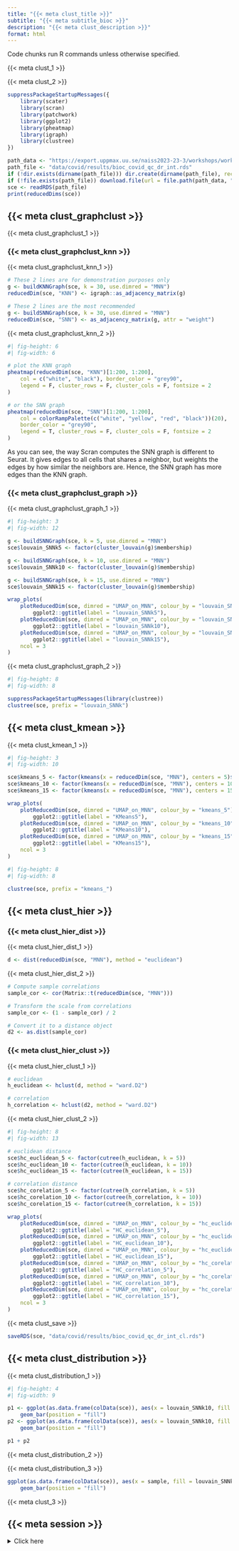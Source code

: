 ```yaml
---
title: "{{< meta clust_title >}}"
subtitle: "{{< meta subtitle_bioc >}}"
description: "{{< meta clust_description >}}"
format: html
---
```


::: {.callout-note}
Code chunks run R commands unless otherwise specified.
:::

{{< meta clust_1 >}}

{{< meta clust_2 >}}

```r
suppressPackageStartupMessages({
    library(scater)
    library(scran)
    library(patchwork)
    library(ggplot2)
    library(pheatmap)
    library(igraph)
    library(clustree)
})
```

```r
path_data <- "https://export.uppmax.uu.se/naiss2023-23-3/workshops/workshop-scrnaseq"
path_file <- "data/covid/results/bioc_covid_qc_dr_int.rds"
if (!dir.exists(dirname(path_file))) dir.create(dirname(path_file), recursive = TRUE)
if (!file.exists(path_file)) download.file(url = file.path(path_data, "covid/results/bioc_covid_qc_dr_int.rds"), destfile = path_file)
sce <- readRDS(path_file)
print(reducedDims(sce))
```

## {{< meta clust_graphclust >}}

{{< meta clust_graphclust_1 >}}

### {{< meta clust_graphclust_knn >}}

{{< meta clust_graphclust_knn_1 >}}

```r
# These 2 lines are for demonstration purposes only
g <- buildKNNGraph(sce, k = 30, use.dimred = "MNN")
reducedDim(sce, "KNN") <- igraph::as_adjacency_matrix(g)

# These 2 lines are the most recommended
g <- buildSNNGraph(sce, k = 30, use.dimred = "MNN")
reducedDim(sce, "SNN") <- as_adjacency_matrix(g, attr = "weight")
```

{{< meta clust_graphclust_knn_2 >}}

```r
#| fig-height: 6
#| fig-width: 6

# plot the KNN graph
pheatmap(reducedDim(sce, "KNN")[1:200, 1:200],
    col = c("white", "black"), border_color = "grey90",
    legend = F, cluster_rows = F, cluster_cols = F, fontsize = 2
)

# or the SNN graph
pheatmap(reducedDim(sce, "SNN")[1:200, 1:200],
    col = colorRampPalette(c("white", "yellow", "red", "black"))(20),
    border_color = "grey90",
    legend = T, cluster_rows = F, cluster_cols = F, fontsize = 2
)
```

As you can see, the way Scran computes the SNN graph is different to Seurat. It gives edges to all cells that shares a neighbor, but weights the edges by how similar the neighbors are. Hence, the SNN graph has more edges than the KNN graph.

### {{< meta clust_graphclust_graph >}}

{{< meta clust_graphclust_graph_1 >}}

```r
#| fig-height: 3
#| fig-width: 12

g <- buildSNNGraph(sce, k = 5, use.dimred = "MNN")
sce$louvain_SNNk5 <- factor(cluster_louvain(g)$membership)

g <- buildSNNGraph(sce, k = 10, use.dimred = "MNN")
sce$louvain_SNNk10 <- factor(cluster_louvain(g)$membership)

g <- buildSNNGraph(sce, k = 15, use.dimred = "MNN")
sce$louvain_SNNk15 <- factor(cluster_louvain(g)$membership)

wrap_plots(
    plotReducedDim(sce, dimred = "UMAP_on_MNN", colour_by = "louvain_SNNk5") +
        ggplot2::ggtitle(label = "louvain_SNNk5"),
    plotReducedDim(sce, dimred = "UMAP_on_MNN", colour_by = "louvain_SNNk10") +
        ggplot2::ggtitle(label = "louvain_SNNk10"),
    plotReducedDim(sce, dimred = "UMAP_on_MNN", colour_by = "louvain_SNNk15") +
        ggplot2::ggtitle(label = "louvain_SNNk15"),
    ncol = 3
)
```

{{< meta clust_graphclust_graph_2 >}}

```r
#| fig-height: 8
#| fig-width: 8

suppressPackageStartupMessages(library(clustree))
clustree(sce, prefix = "louvain_SNNk")
```

## {{< meta clust_kmean >}}

{{< meta clust_kmean_1 >}}

```r
#| fig-height: 3
#| fig-width: 10

sce$kmeans_5 <- factor(kmeans(x = reducedDim(sce, "MNN"), centers = 5)$cluster)
sce$kmeans_10 <- factor(kmeans(x = reducedDim(sce, "MNN"), centers = 10)$cluster)
sce$kmeans_15 <- factor(kmeans(x = reducedDim(sce, "MNN"), centers = 15)$cluster)

wrap_plots(
    plotReducedDim(sce, dimred = "UMAP_on_MNN", colour_by = "kmeans_5") +
        ggplot2::ggtitle(label = "KMeans5"),
    plotReducedDim(sce, dimred = "UMAP_on_MNN", colour_by = "kmeans_10") +
        ggplot2::ggtitle(label = "KMeans10"),
    plotReducedDim(sce, dimred = "UMAP_on_MNN", colour_by = "kmeans_15") +
        ggplot2::ggtitle(label = "KMeans15"),
    ncol = 3
)
```

```r
#| fig-height: 8
#| fig-width: 8

clustree(sce, prefix = "kmeans_")
```

## {{< meta clust_hier >}}

### {{< meta clust_hier_dist >}}

{{< meta clust_hier_dist_1 >}}

```r
d <- dist(reducedDim(sce, "MNN"), method = "euclidean")
```

{{< meta clust_hier_dist_2 >}}

```r
# Compute sample correlations
sample_cor <- cor(Matrix::t(reducedDim(sce, "MNN")))

# Transform the scale from correlations
sample_cor <- (1 - sample_cor) / 2

# Convert it to a distance object
d2 <- as.dist(sample_cor)
```

### {{< meta clust_hier_clust >}}

{{< meta clust_hier_clust_1 >}}

```r
# euclidean
h_euclidean <- hclust(d, method = "ward.D2")

# correlation
h_correlation <- hclust(d2, method = "ward.D2")
```

{{< meta clust_hier_clust_2 >}}

```r
#| fig-height: 8
#| fig-width: 13

# euclidean distance
sce$hc_euclidean_5 <- factor(cutree(h_euclidean, k = 5))
sce$hc_euclidean_10 <- factor(cutree(h_euclidean, k = 10))
sce$hc_euclidean_15 <- factor(cutree(h_euclidean, k = 15))

# correlation distance
sce$hc_corelation_5 <- factor(cutree(h_correlation, k = 5))
sce$hc_corelation_10 <- factor(cutree(h_correlation, k = 10))
sce$hc_corelation_15 <- factor(cutree(h_correlation, k = 15))

wrap_plots(
    plotReducedDim(sce, dimred = "UMAP_on_MNN", colour_by = "hc_euclidean_5") +
        ggplot2::ggtitle(label = "HC_euclidean_5"),
    plotReducedDim(sce, dimred = "UMAP_on_MNN", colour_by = "hc_euclidean_10") +
        ggplot2::ggtitle(label = "HC_euclidean_10"),
    plotReducedDim(sce, dimred = "UMAP_on_MNN", colour_by = "hc_euclidean_15") +
        ggplot2::ggtitle(label = "HC_euclidean_15"),
    plotReducedDim(sce, dimred = "UMAP_on_MNN", colour_by = "hc_corelation_5") +
        ggplot2::ggtitle(label = "HC_correlation_5"),
    plotReducedDim(sce, dimred = "UMAP_on_MNN", colour_by = "hc_corelation_10") +
        ggplot2::ggtitle(label = "HC_correlation_10"),
    plotReducedDim(sce, dimred = "UMAP_on_MNN", colour_by = "hc_corelation_15") +
        ggplot2::ggtitle(label = "HC_correlation_15"),
    ncol = 3
)
```

{{< meta clust_save >}}

```r
saveRDS(sce, "data/covid/results/bioc_covid_qc_dr_int_cl.rds")
```

## {{< meta clust_distribution >}}

{{< meta clust_distribution_1 >}}

```r
#| fig-height: 4
#| fig-width: 9

p1 <- ggplot(as.data.frame(colData(sce)), aes(x = louvain_SNNk10, fill = sample)) +
    geom_bar(position = "fill")
p2 <- ggplot(as.data.frame(colData(sce)), aes(x = louvain_SNNk10, fill = type)) +
    geom_bar(position = "fill")

p1 + p2
```

{{< meta clust_distribution_2 >}}

{{< meta clust_distribution_3 >}}

```r
ggplot(as.data.frame(colData(sce)), aes(x = sample, fill = louvain_SNNk10)) +
    geom_bar(position = "fill")
```

:::{.callout-note title="Discuss"}
{{< meta clust_3 >}}
:::

## {{< meta session >}}

<details>
  <summary>Click here</summary>

```r
sessionInfo()
```

</details>

